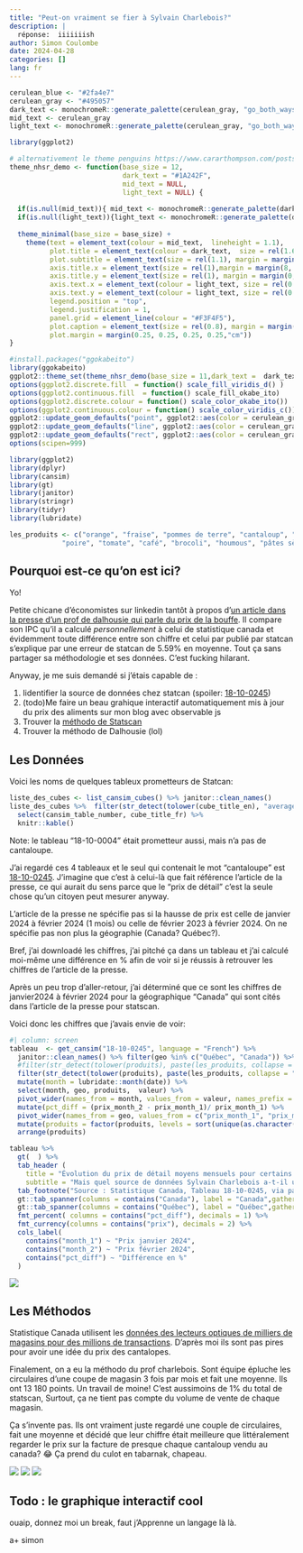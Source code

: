 ```yaml
---
title: "Peut-on vraiment se fier à Sylvain Charlebois?"
description: |
  réponse:  iiiiiiish  
author: Simon Coulombe
date: 2024-04-28
categories: []
lang: fr
---
```




```r
cerulean_blue <- "#2fa4e7"
cerulean_gray <- "#495057"
dark_text <- monochromeR::generate_palette(cerulean_gray, "go_both_ways", n_colours =7 )[5]
mid_text <- cerulean_gray
light_text <- monochromeR::generate_palette(cerulean_gray, "go_both_ways", n_colours =7 )[3]

library(ggplot2)

# alternativement le theme penguins https://www.cararthompson.com/posts/2024-03-14-parameterising-a-multi-part-plot/
theme_nhsr_demo <- function(base_size = 12, 
                            dark_text = "#1A242F",
                            mid_text = NULL,
                            light_text = NULL) {
  
  if(is.null(mid_text)){ mid_text <- monochromeR::generate_palette(dark_text, "go_lighter", n_colours = 5)[2]}
  if(is.null(light_text)){light_text <- monochromeR::generate_palette(dark_text, "go_lighter", n_colours = 5)[3]}
  
  theme_minimal(base_size = base_size) +
    theme(text = element_text(colour = mid_text,  lineheight = 1.1),
          plot.title = element_text(colour = dark_text,  size = rel(1.6), margin = margin(12, 0, 8, 0)),
          plot.subtitle = element_text(size = rel(1.1), margin = margin(4, 0, 0, 0)),
          axis.title.x = element_text(size = rel(1),margin = margin(8, 0, 0, 0)),
          axis.title.y = element_text(size = rel(1), margin = margin(0, 4, 0, 0)),
          axis.text.x = element_text(colour = light_text, size = rel(0.8)),
          axis.text.y = element_text(colour = light_text, size = rel(0.8)),
          legend.position = "top",
          legend.justification = 1,
          panel.grid = element_line(colour = "#F3F4F5"),
          plot.caption = element_text(size = rel(0.8), margin = margin(8, 0, 0, 0)),
          plot.margin = margin(0.25, 0.25, 0.25, 0.25,"cm"))
}

#install.packages("ggokabeito")
library(ggokabeito)
ggplot2::theme_set(theme_nhsr_demo(base_size = 11,dark_text =  dark_text, mid_text = mid_text, light_text = light_text)) 
options(ggplot2.discrete.fill  = function() scale_fill_viridis_d() )
options(ggplot2.continuous.fill  = function() scale_fill_okabe_ito)
options(ggplot2.discrete.colour = function() scale_color_okabe_ito())
options(ggplot2.continuous.colour = function() scale_color_viridis_c())
ggplot2::update_geom_defaults("point", ggplot2::aes(color = cerulean_gray))
ggplot2::update_geom_defaults("line", ggplot2::aes(color = cerulean_gray))
ggplot2::update_geom_defaults("rect", ggplot2::aes(color = cerulean_gray, fill = cerulean_gray))
options(scipen=999)

library(ggplot2)
library(dplyr)
library(cansim)
library(gt)
library(janitor)
library(stringr)
library(tidyr)
library(lubridate)

les_produits <- c("orange", "fraise", "pommes de terre", "cantaloup", "avocat", "saumon", "soupe en conserve", "oignon", "frite",
             "poire", "tomate", "café", "brocoli", "houmous", "pâtes sèches")
```


:::{.callout-tip}
## Pourquoi est-ce qu'on est ici?  

Yo!  

Petite chicane d'économistes sur linkedin tantôt à propos d'[un article dans la presse d'un prof de dalhousie qui parle du prix de la bouffe](https://www.lapresse.ca/affaires/chroniques/2024-04-18/panier-d-epicerie/peut-on-vraiment-se-fier-a-statistique-canada.php).  Il compare son IPC qu'il a calculé *personnellement* à celui de statistique canada et évidemment toute différence entre son chiffre et celui par publié par statcan s'explique par une erreur de statcan de 5.59% en moyenne.  Tout ça sans partager sa méthodologie et ses données.  C'est fucking hilarant.   

Anyway, je me suis demandé si j'étais capable de : 

1)  Iidentifier la source de données chez statcan  (spoiler:  [18-10-0245](https://www150.statcan.gc.ca/t1/tbl1/fr/tv.action?pid=1810024501&pickMembers%5B0%5D=1.11&request_locale=fr))  
2)  (todo)Me faire un beau grahique interactif automatiquement mis à jour du prix des aliments sur mon blog avec observable js     
3)  Trouver la [méthodo de Statscan](https://www150.statcan.gc.ca/n1/pub/62f0014m/62f0014m2022007-fra.htm)      
4)  Trouver la méthodo de Dalhousie (lol)  


:::   


## Les Données    

Voici les noms de quelques tableux prometteurs de Statcan:  
```r
liste_des_cubes <- list_cansim_cubes() %>% janitor::clean_names()
liste_des_cubes %>%  filter(str_detect(tolower(cube_title_en), "average retail price")) %>% 
  select(cansim_table_number, cube_title_fr) %>% 
  knitr::kable()
```


Note: le tableau "18-10-0004" était prometteur aussi, mais n'a pas de cantaloupe.   

J'ai regardé ces 4 tableaux et le seul qui contenait le mot "cantaloupe" est [18-10-0245](https://www150.statcan.gc.ca/t1/tbl1/fr/tv.action?pid=1810024501&pickMembers%5B0%5D=1.11&request_locale=fr).  J'imagine que c'est à celui-là que fait référence l'article de la presse, ce qui aurait du sens parce que le "prix de détail" c'est la seule chose qu'un citoyen peut mesurer anyway.

L'article de la presse ne spécifie pas si la hausse de prix est celle de janvier 2024 à février 2024 (1 mois) ou celle de février 2023 à février 2024.  On ne spécifie pas non plus la géographie (Canada? Québec?).  

Bref, j'ai downloadé les chiffres, j'ai pitché ça dans un tableau et j'ai calculé moi-même une différence en % afin de voir si je réussis à retrouver les chiffres de l'article de la presse. 

Après un peu trop d'aller-retour, j'ai déterminé que ce sont les chiffres de janvier2024 à février 2024 pour la géographique "Canada" qui sont cités dans l'article de la presse pour statscan.

Voici donc les chiffres que j'avais envie de voir:




```r
#| column: screen
tableau  <- get_cansim("18-10-0245", language = "French") %>% 
  janitor::clean_names() %>% filter(geo %in% c("Québec", "Canada")) %>%  
  #filter(str_detect(tolower(produits), paste(les_produits, collapse = "|")), lubridate::month(date)== 2, lubridate::year(date) %in% c(2023,2024)) %>%
  filter(str_detect(tolower(produits), paste(les_produits, collapse = "|")), lubridate::month(date) %in% c(1,2), lubridate::year(date) %in% c(2024)) %>%
  mutate(month = lubridate::month(date)) %>% 
  select(month, geo, produits,  valeur) %>% 
  pivot_wider(names_from = month, values_from = valeur, names_prefix = "prix_month_") %>%
  mutate(pct_diff = (prix_month_2 - prix_month_1)/ prix_month_1) %>%
  pivot_wider(names_from = geo, values_from = c("prix_month_1", "prix_month_2", "pct_diff"), names_prefix = "geo_") %>%
  mutate(produits = factor(produits, levels = sort(unique(as.character(produits))))) %>%
  arrange(produits)

tableau %>% 
  gt(  ) %>% 
  tab_header (
    title = "Évolution du prix de détail moyens mensuels pour certains produits",
    subtitle = "Mais quel source de données Sylvain Charlebois a-t-il utilisé? ") %>% 
  tab_footnote("Source : Statistique Canada, Tableau 18-10-0245, via package {cansim} par @vb_jens ") %>% 
  gt::tab_spanner(columns = contains("Canada"), label = "Canada",gather = TRUE) %>% 
  gt::tab_spanner(columns = contains("Québec"), label = "Québec",gather = TRUE) %>%
  fmt_percent( columns = contains("pct_diff"), decimals = 1) %>%
  fmt_currency(columns = contains("prix"), decimals = 2) %>%
  cols_label(
    contains("month_1") ~ "Prix janvier 2024",
    contains("month_2") ~ "Prix février 2024",
    contains("pct_diff") ~ "Différence en %"
  )
```




![](charlebois.png)


## Les  Méthodos     

Statistique Canada utilisent les [données des lecteurs optiques de milliers de magasins pour des millions de transactions](https://www150.statcan.gc.ca/n1/pub/62f0014m/62f0014m2022007-fra.htm).  D'après moi ils sont pas pires pour avoir une idée du prix des cantalopes.    

Finalement, on a eu la méthodo du prof charlebois.  Sont équipe épluche les circulaires d'une coupe de magasin 3 fois par mois et fait une moyenne.  Ils ont 13 180 points.  Un travail de moine!  C'est aussimoins de 1% du total de statscan,  Surtout, ça ne tient pas compte du volume de vente de chaque magasin.  

Ça s'invente pas.  Ils  ont vraiment juste regardé une couple de circulaires, fait une moyenne et décidé que leur chiffre était meilleure que littéralement regarder le prix sur la facture de presque chaque cantaloup vendu au canada? 😂   Ça prend du culot en tabarnak, chapeau.

![](methodostatcan.png)
![](methodocharlebois1.png)
![](methodocharlebois2.png)

## Todo : le graphique interactif cool   

ouaip, donnez moi un break, faut j'Apprenne un langage là là.

a+
simon






